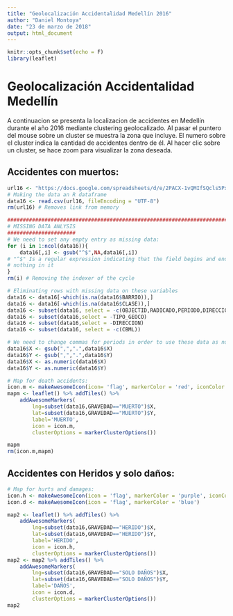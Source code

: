 ---
title: "Geolocalización Accidentalidad Medellín 2016"
author: "Daniel Montoya"
date: "23 de marzo de 2018"
output: html_document
---

```{r setup, include=FALSE, message=F}
knitr::opts_chunk$set(echo = F)
library(leaflet)
```

# Geolocalización Accidentalidad Medellín

A continuacion se presenta la localizacion de accidentes en Medellín durante el año 2016 mediante clustering geolocalizado. Al pasar el puntero del mouse sobre un cluster se muestra la zona que incluye. El numero sobre el cluster indica la cantidad de accidentes dentro de él. Al hacer clic sobre un cluster, se hace zoom para visualizar la zona deseada.

## Accidentes con muertos:

```{r,cache=T,include=FALSE}
url16 <- "https://docs.google.com/spreadsheets/d/e/2PACX-1vQMIfSQcls5PxV6OhU3C0hjXb39Dv4l0s9Vtz1T7KLvF21pLjTZH4PDAjXrsdSL3R2eV_UjFQCJ0jFs/pub?gid=1693786413&single=true&output=csv"
# Making the data an R dataframe
data16 <- read.csv(url16, fileEncoding = "UTF-8")
rm(url16) # Removes link from memory

#######################################################################
# MISSING DATA ANLYSIS
######################
# We need to set any empty entry as missing data:
for (i in 1:ncol(data16)){
    data16[,i] <- gsub("^$",NA,data16[,i]) 
# "^$" Is a regular expression indicating that the field begins and ends with
# nothing in it
}
rm(i) # Removing the indexer of the cycle

# Eliminating rows with missing data on these variables
data16 <- data16[-which(is.na(data16$BARRIO)),]
data16 <- data16[-which(is.na(data16$CLASE)),]
data16 <- subset(data16, select = -c(OBJECTID,RADICADO,PERIODO,DIRECCION_))
data16 <- subset(data16,select = -TIPO_GEOCO)
data16 <- subset(data16,select = -DIRECCION)
data16 <- subset(data16, select = -c(CBML))

# We need to change commas for periods in order to use these data as numeric:
data16$X <- gsub(",",".",data16$X)
data16$Y <- gsub(",",".",data16$Y)
data16$X <- as.numeric(data16$X)
data16$Y <- as.numeric(data16$Y)

# Map for death accidents:
icon.m <- makeAwesomeIcon(icon= 'flag', markerColor = 'red', iconColor = 'black')
mapm <- leaflet() %>% addTiles() %>%
    addAwesomeMarkers(
        lng=subset(data16,GRAVEDAD=="MUERTO")$X,
        lat=subset(data16,GRAVEDAD=="MUERTO")$Y,
        label='MUERTO',
        icon = icon.m,
        clusterOptions = markerClusterOptions())

```

```{r}
mapm
rm(icon.m,mapm)
```

## Accidentes con Heridos y solo daños:

```{r}
# Map for hurts and damages:
icon.h <- makeAwesomeIcon(icon = 'flag', markerColor = 'purple', iconColor = 'black')
icon.d <- makeAwesomeIcon(icon = 'flag', markerColor = 'blue')

map2 <- leaflet() %>% addTiles() %>%
    addAwesomeMarkers(
        lng=subset(data16,GRAVEDAD=="HERIDO")$X,
        lat=subset(data16,GRAVEDAD=="HERIDO")$Y,
        label='HERIDO',
        icon = icon.h,
        clusterOptions = markerClusterOptions())
map2 <- map2 %>% addTiles() %>%
    addAwesomeMarkers(
        lng=subset(data16,GRAVEDAD=="SOLO DAÑOS")$X,
        lat=subset(data16,GRAVEDAD=="SOLO DAÑOS")$Y,
        label='DAÑOS',
        icon = icon.d,
        clusterOptions = markerClusterOptions())
map2
```

